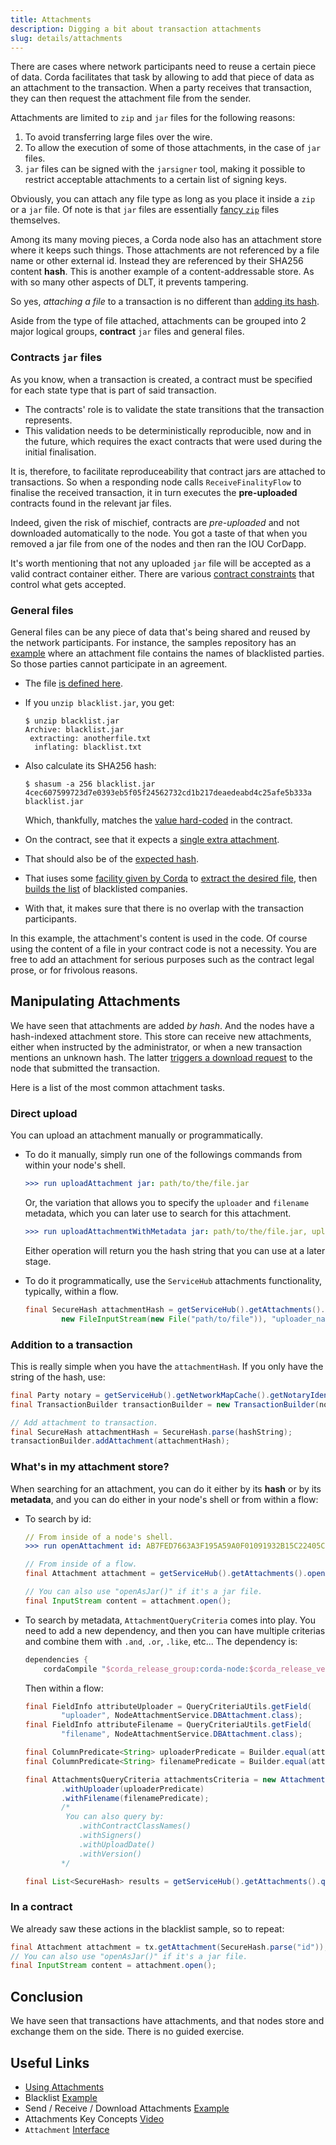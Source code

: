 ```yaml
---
title: Attachments
description: Digging a bit about transaction attachments
slug: details/attachments
---
```


There are cases where network participants need to reuse a certain piece of data. Corda facilitates that task by allowing to add that piece of data as an attachment to the transaction. When a party receives that transaction, they can then request the attachment file from the sender.

Attachments are limited to `zip` and `jar` files for the following reasons:

1. To avoid transferring large files over the wire.
2. To allow the execution of some of those attachments, in the case of `jar` files.
3. `jar` files can be signed with the `jarsigner` tool, making it possible to restrict acceptable attachments to a certain list of signing keys.

Obviously, you can attach any file type as long as you place it inside a `zip` or a `jar` file. Of note is that `jar` files are essentially [fancy `zip`](https://docs.oracle.com/javase/8/docs/technotes/guides/jar/jar.html#Intro) files themselves.

Among its many moving pieces, a Corda node also has an attachment store where it keeps such things. Those attachments are not referenced by a file name or other external id. Instead they are referenced by their SHA256 content **hash**. This is another example of a content-addressable store. As with so many other aspects of DLT, it prevents tampering.

So yes, _attaching a file_ to a transaction is no different than [adding its hash](https://github.com/corda/corda/blob/68bb7a0e7bb900117c2ed0d9174fea36d3d4aedc/core/src/main/kotlin/net/corda/core/transactions/TransactionBuilder.kt#L732).

Aside from the type of file attached, attachments can be grouped into 2 major logical groups, **contract** `jar` files and general files.

### Contracts `jar` files

As you know, when a transaction is created, a contract must be specified for each state type that is part of said transaction.

* The contracts' role is to validate the state transitions that the transaction represents.
* This validation needs to be deterministically reproducible, now and in the future, which requires the exact contracts that were used during the initial finalisation.

It is, therefore, to facilitate reproduceability that contract jars are attached to transactions. So when a responding node calls `ReceiveFinalityFlow` to finalise the received transaction, it in turn executes the **pre-uploaded** contracts found in the relevant jar files.

Indeed, given the risk of mischief, contracts are _pre-uploaded_ and not downloaded automatically to the node. You got a taste of that when you removed a jar file from one of the nodes and then ran the IOU CorDapp.

It's worth mentioning that not any uploaded `jar` file will be accepted as a valid contract container either. There are various [contract constraints](https://docs.corda.net/docs/corda-os/4.3/api-contract-constraints.html) that control what gets accepted.

### General files

General files can be any piece of data that's being shared and reused by the network participants. For instance, the samples repository has an [example](https://github.com/corda/samples/tree/release-V4/blacklist) where an attachment file contains the names of blacklisted parties. So those parties cannot participate in an agreement.

* The file [is defined here](https://github.com/corda/samples/blob/b97280b2252b5bfcf118eacac6b3b80ef84c5356/blacklist/src/main/resources/blacklist.jar).
* If you `unzip blacklist.jar`, you get:

    ```shell
    $ unzip blacklist.jar
    Archive: blacklist.jar
     extracting: anotherfile.txt
      inflating: blacklist.txt
    ```
* Also calculate its SHA256 hash:

    ```shell
    $ shasum -a 256 blacklist.jar
    4cec607599723d7e0393eb5f05f24562732cd1b217deaedeabd4c25afe5b333a  blacklist.jar
    ```
    Which, thankfully, matches the [value hard-coded](https://github.com/corda/samples/blob/b97280b2252b5bfcf118eacac6b3b80ef84c5356/blacklist/src/main/kotlin/net/corda/examples/attachments/contract/AgreementContract.kt#L14) in the contract.
* On the contract, see that it expects a [single extra attachment](https://github.com/corda/samples/blob/b97280b2252b5bfcf118eacac6b3b80ef84c5356/blacklist/src/main/kotlin/net/corda/examples/attachments/contract/AgreementContract.kt#L26-L28).
* That should also be of the [expected hash](https://github.com/corda/samples/blob/b97280b2252b5bfcf118eacac6b3b80ef84c5356/blacklist/src/main/kotlin/net/corda/examples/attachments/contract/AgreementContract.kt#L33).
* That iuses some [facility given by Corda](https://github.com/corda/samples/blob/b97280b2252b5bfcf118eacac6b3b80ef84c5356/blacklist/src/main/kotlin/net/corda/examples/attachments/contract/AgreementContract.kt#L36) to [extract the desired file](https://github.com/corda/samples/blob/b97280b2252b5bfcf118eacac6b3b80ef84c5356/blacklist/src/main/kotlin/net/corda/examples/attachments/contract/AgreementContract.kt#L37), then [builds the list](https://github.com/corda/samples/blob/b97280b2252b5bfcf118eacac6b3b80ef84c5356/blacklist/src/main/kotlin/net/corda/examples/attachments/contract/AgreementContract.kt#L40-L46) of blacklisted companies.
* With that, it makes sure that there is no overlap with the transaction participants.

In this example, the attachment's content is used in the code. Of course using the content of a file in your contract code is not a necessity. You are free to add an attachment for serious purposes such as the contract legal prose, or for frivolous reasons.

## Manipulating Attachments

We have seen that attachments are added _by hash_. And the nodes have a hash-indexed attachment store. This store can receive new attachments, either when instructed by the administrator, or when a new transaction mentions an unknown hash. The latter [triggers a download request](https://github.com/corda/corda/blob/68bb7a0e7bb900117c2ed0d9174fea36d3d4aedc/core/src/main/kotlin/net/corda/core/internal/ResolveTransactionsFlow.kt#L84-L88) to the node that submitted the transaction.

Here is a list of the most common attachment tasks.

### Direct upload

You can upload an attachment manually or programmatically.

* To do it manually, simply run one of the followings commands from within your node's shell.

    ```yaml
    >>> run uploadAttachment jar: path/to/the/file.jar
    ```
    Or, the variation that allows you to specify the `uploader` and `filename` metadata,
    which you can later use to search for this attachment.

    ```yaml
    >>> run uploadAttachmentWithMetadata jar: path/to/the/file.jar, uploader: myself, filename: original_name.jar
    ```
    Either operation will return you the hash string that you can use at a later stage.

* To do it programmatically, use the `ServiceHub` attachments functionality, typically, within a flow.

    ```java
    final SecureHash attachmentHash = getServiceHub().getAttachments().importAttachment(
            new FileInputStream(new File("path/to/file")), "uploader_name", "filename");
    ```

### Addition to a transaction

This is really simple when you have the `attachmentHash`. If you only have the string of the hash, use:

```java
final Party notary = getServiceHub().getNetworkMapCache().getNotaryIdentities().get(0);
final TransactionBuilder transactionBuilder = new TransactionBuilder(notary);

// Add attachment to transaction.
final SecureHash attachmentHash = SecureHash.parse(hashString);
transactionBuilder.addAttachment(attachmentHash);
```

### What's in my attachment store?

When searching for an attachment, you can do it either by its **hash** or by its **metadata**, and you can do either in your node's shell or from within a flow:

* To search by id:

    ```yaml
    // From inside of a node's shell.
    >>> run openAttachment id: AB7FED7663A3F195A59A0F01091932B15C22405CB727A1518418BF53C6E6663A
    ```

    ```java
    // From inside of a flow.
    final Attachment attachment = getServiceHub().getAttachments().openAttachment(SecureHash.parse("Id"));

    // You can also use "openAsJar()" if it's a jar file.
    final InputStream content = attachment.open();
    ```

* To search by metadata, `AttachmentQueryCriteria` comes into play. You need to add a new dependency, and then you can have multiple criterias and combine them with `.and`, `.or`, `.like`, etc... The dependency is:

    ```groovy
    dependencies {
        cordaCompile "$corda_release_group:corda-node:$corda_release_version"
    ```
    Then within a flow:

    ```java
    final FieldInfo attributeUploader = QueryCriteriaUtils.getField(
            "uploader", NodeAttachmentService.DBAttachment.class);
    final FieldInfo attributeFilename = QueryCriteriaUtils.getField(
            "filename", NodeAttachmentService.DBAttachment.class);

    final ColumnPredicate<String> uploaderPredicate = Builder.equal(attributeUploader, "me").component2();
    final ColumnPredicate<String> filenamePredicate = Builder.equal(attributeFilename, "my-file.zip").component2();

    final AttachmentsQueryCriteria attachmentsCriteria = new AttachmentsQueryCriteria()
            .withUploader(uploaderPredicate)
            .withFilename(filenamePredicate);
            /*
             You can also query by:
                .withContractClassNames()
                .withSigners()
                .withUploadDate()
                .withVersion()
            */

    final List<SecureHash> results = getServiceHub().getAttachments().queryAttachments(attachmentsCriteria);
    ```

### In a contract

We already saw these actions in the blacklist sample, so to repeat:

```java
final Attachment attachment = tx.getAttachment(SecureHash.parse("id"));
// You can also use "openAsJar()" if it's a jar file.
final InputStream content = attachment.open();
```

## Conclusion

We have seen that transactions have attachments, and that nodes store and exchange them on the side. There is no guided exercise.

## Useful Links

- [Using Attachments](https://docs.corda.net/docs/corda-os/4.3/tutorial-attachments.html)
- Blacklist [Example](https://github.com/corda/samples/tree/release-V4/blacklist)
- Send&nbsp;/ Receive&nbsp;/ Download Attachments [Example](https://github.com/corda/samples/tree/release-V4/sendfile-Attachments)
- Attachments Key Concepts [Video](https://vimeo.com/channels/1427919/213879328)
- `Attachment` [Interface](https://api.corda.net/api/corda-os/4.3/html/api/kotlin/corda/net.corda.core.contracts/-attachment/index.html)
